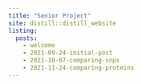 ```yaml
---
title: "Senior Project"
site: distill::distill_website
listing: 
  posts:
    - welcome
    - 2021-09-24-initial-post
    - 2021-10-07-comparing-snps
    - 2021-11-24-comparing-proteins
---
```


